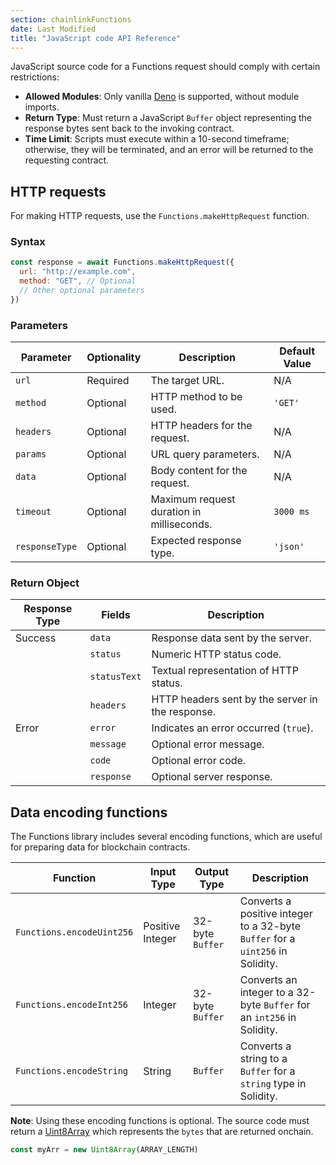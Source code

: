 ```yaml
---
section: chainlinkFunctions
date: Last Modified
title: "JavaScript code API Reference"
---
```


JavaScript source code for a Functions request should comply with certain restrictions:

- **Allowed Modules**: Only vanilla [Deno](https://deno.land/) is supported, without module imports.
- **Return Type**: Must return a JavaScript `Buffer` object representing the response bytes sent back to the invoking contract.
- **Time Limit**: Scripts must execute within a 10-second timeframe; otherwise, they will be terminated, and an error will be returned to the requesting contract.

## HTTP requests

For making HTTP requests, use the `Functions.makeHttpRequest` function.

### Syntax

```javascript
const response = await Functions.makeHttpRequest({
  url: "http://example.com",
  method: "GET", // Optional
  // Other optional parameters
})
```

### Parameters

| Parameter      | Optionality | Description                               | Default Value |
| -------------- | ----------- | ----------------------------------------- | ------------- |
| `url`          | Required    | The target URL.                           | N/A           |
| `method`       | Optional    | HTTP method to be used.                   | `'GET'`       |
| `headers`      | Optional    | HTTP headers for the request.             | N/A           |
| `params`       | Optional    | URL query parameters.                     | N/A           |
| `data`         | Optional    | Body content for the request.             | N/A           |
| `timeout`      | Optional    | Maximum request duration in milliseconds. | `3000 ms`     |
| `responseType` | Optional    | Expected response type.                   | `'json'`      |

### Return Object

| Response Type | Fields       | Description                                      |
| ------------- | ------------ | ------------------------------------------------ |
| Success       | `data`       | Response data sent by the server.                |
|               | `status`     | Numeric HTTP status code.                        |
|               | `statusText` | Textual representation of HTTP status.           |
|               | `headers`    | HTTP headers sent by the server in the response. |
| Error         | `error`      | Indicates an error occurred (`true`).            |
|               | `message`    | Optional error message.                          |
|               | `code`       | Optional error code.                             |
|               | `response`   | Optional server response.                        |

## Data encoding functions

The Functions library includes several encoding functions, which are useful for preparing data for blockchain contracts.

| Function                  | Input Type       | Output Type      | Description                                                                    |
| ------------------------- | ---------------- | ---------------- | ------------------------------------------------------------------------------ |
| `Functions.encodeUint256` | Positive Integer | 32-byte `Buffer` | Converts a positive integer to a 32-byte `Buffer` for a `uint256` in Solidity. |
| `Functions.encodeInt256`  | Integer          | 32-byte `Buffer` | Converts an integer to a 32-byte `Buffer` for an `int256` in Solidity.         |
| `Functions.encodeString`  | String           | `Buffer`         | Converts a string to a `Buffer` for a `string` type in Solidity.               |

**Note**: Using these encoding functions is optional. The source code must return a [Uint8Array](https://developer.mozilla.org/en-US/docs/Web/JavaScript/Reference/Global_Objects/Uint8Array) which represents the `bytes` that are returned onchain.

```javascript
const myArr = new Uint8Array(ARRAY_LENGTH)
```
